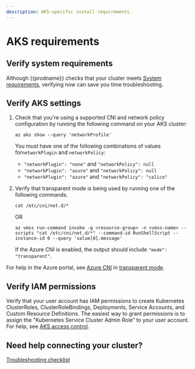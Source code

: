 ```yaml
---
description: AKS-specific install requirements.
---
```


# AKS requirements

## Verify system requirements

Although {{prodname}} checks that your cluster meets [System requirements](system-requirements.mdx), verifying now can save you time troubleshooting.

## Verify AKS settings

1. Check that you're using a supported CNI and network policy configuration by running the following command on your AKS cluster:

   ```batch
   az aks show --query 'networkProfile'
   ```

   You must have one of the following combinations of values for`networkPlugin` and `networkPolicy`:

   - `"networkPlugin": "none"` and `"networkPolicy": null`
   - `"networkPlugin": "azure"` and `"networkPolicy": null`
   - `"networkPlugin": "azure"` and `"networkPolicy": "calico"`

1. Verify that transparent mode is being used by running one of the following commands.

   `cat /etc/cni/net.d/*`

   OR

   ```batch
   az vmss run-command invoke -g <resource-group> -n <vmss-name> --scripts "cat /etc/cni/net.d/*" --command-id RunShellScript --instance-id 0 --query 'value[0].message'
   ```

   If the Azure CNI is enabled, the output should include `"mode": "transparent"`.

For help in the Azure portal, see [Azure CNI](https://docs.microsoft.com/en-us/azure/aks/configure-azure-cni) in [transparent mode](https://docs.microsoft.com/en-us/azure/aks/faq#what-is-azure-cni-transparent-mode-vs-bridge-mode).

## Verify IAM permissions

Verify that your user account has IAM permissions to create Kubernetes ClusterRoles, ClusterRoleBindings, Deployments, Service Accounts, and Custom Resource Definitions. The easiest way to grant permissions is to assign the "Kubernetes Service Cluster Admin Role” to your user account. For help, see [AKS access control](https://docs.microsoft.com/en-us/azure/aks/control-kubeconfig-access).

## Need help connecting your cluster?

[Troubleshooting checklist](../connect/checklist.mdx)

